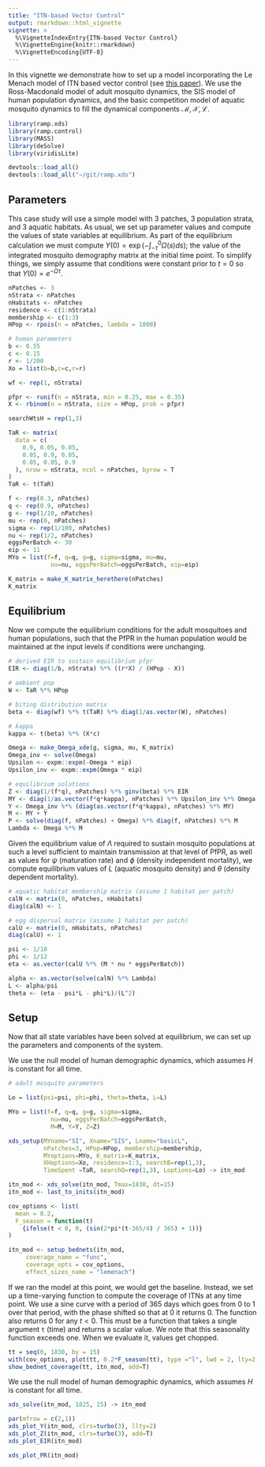 ```yaml
---
title: "ITN-based Vector Control"
output: rmarkdown::html_vignette
vignette: >
  %\VignetteIndexEntry{ITN-based Vector Control}
  %\VignetteEngine{knitr::rmarkdown}
  %\VignetteEncoding{UTF-8}
---
```




In this vignette we demonstrate how to set up a model incorporating the Le Menach model of ITN based vector control (see [this paper](https://malariajournal.biomedcentral.com/articles/10.1186/1475-2875-6-10)). We use the Ross-Macdonald model of adult mosquito dynamics, the SIS model of human population dynamics, and the basic competition model of aquatic mosquito dynamics to fill the dynamical components $\mathcal{M}, \mathcal{X}, \mathcal{L}$.

```r
library(ramp.xds)
library(ramp.control)
library(MASS)
library(deSolve)
library(viridisLite)
```

```r
devtools::load_all()
devtools::load_all("~/git/ramp.xds")
```

## Parameters

This case study will use a simple model with 3 patches, 3 population strata, and 3 aquatic habitats. As usual, we set up parameter values and compute the values of state variables at equilibrium. As part of the equilibrium calculation we must compute $\Upsilon(0) = \exp\left(-\int_{-\tau}^{0} \Omega(s) ds \right)$; the value of the integrated mosquito demography matrix at the initial time point. To simplify things, we simply assume that conditions were constant prior to $t=0$ so that $\Upsilon(0) = e^{-\Omega\tau}$.

```r
nPatches <- 3
nStrata <- nPatches
nHabitats <- nPatches
residence <- c(1:nStrata)
membership <- c(1:3)
HPop <- rpois(n = nPatches, lambda = 1000)
```


```r
# human parameters
b <- 0.55
c <- 0.15
r <- 1/200
Xo = list(b=b,c=c,r=r)
```


```r
wf <- rep(1, nStrata)

pfpr <- runif(n = nStrata, min = 0.25, max = 0.35)
X <- rbinom(n = nStrata, size = HPop, prob = pfpr)

searchWtsH = rep(1,3) 

TaR <- matrix(
  data = c(
    0.9, 0.05, 0.05,
    0.05, 0.9, 0.05,
    0.05, 0.05, 0.9
  ), nrow = nStrata, ncol = nPatches, byrow = T
)
TaR <- t(TaR)
```


```r
f <- rep(0.3, nPatches)
q <- rep(0.9, nPatches) 
g <- rep(1/10, nPatches)  
mu <- rep(0, nPatches)  
sigma <- rep(1/100, nPatches)  
nu <- rep(1/2, nPatches)  
eggsPerBatch <- 30
eip <- 11
MYo = list(f=f, q=q, g=g, sigma=sigma, mu=mu, 
            nu=nu, eggsPerBatch=eggsPerBatch, eip=eip) 
```


```r
K_matrix = make_K_matrix_herethere(nPatches)
K_matrix
``` 

## Equilibrium

Now we compute the equilibrium conditions for the adult mosquitoes and human populations, such that the PfPR in the human population would be maintained at the input levels if conditions were unchanging.

```r
# derived EIR to sustain equilibrium pfpr
EIR <- diag(1/b, nStrata) %*% ((r*X) / (HPop - X))

# ambient pop
W <- TaR %*% HPop

# biting distribution matrix
beta <- diag(wf) %*% t(TaR) %*% diag(1/as.vector(W), nPatches)

# kappa
kappa <- t(beta) %*% (X*c)

Omega <- make_Omega_xde(g, sigma, mu, K_matrix)
Omega_inv <- solve(Omega)
Upsilon <- expm::expm(-Omega * eip)
Upsilon_inv <- expm::expm(Omega * eip)

# equilibrium solutions
Z <- diag(1/(f*q), nPatches) %*% ginv(beta) %*% EIR
MY <- diag(1/as.vector(f*q*kappa), nPatches) %*% Upsilon_inv %*% Omega %*% Z
Y <- Omega_inv %*% (diag(as.vector(f*q*kappa), nPatches) %*% MY)
M <- MY + Y
P <- solve(diag(f, nPatches) + Omega) %*% diag(f, nPatches) %*% M
Lambda <- Omega %*% M
```

Given the equilibrium value of $\Lambda$ required to sustain mosquito populations at such a level sufficient to maintain transmission at that level of PfPR, as well as values for $\psi$ (maturation rate) and $\phi$ (density independent mortality), we compute equilibrium values of $L$ (aquatic mosquito density) and $\theta$ (density dependent mortality).

```r
# aquatic habitat membership matrix (assume 1 habitat per patch)
calN <- matrix(0, nPatches, nHabitats)
diag(calN) <- 1

# egg dispersal matrix (assume 1 habitat per patch)
calU <- matrix(0, nHabitats, nPatches)
diag(calU) <- 1

psi <- 1/10
phi <- 1/12
eta <- as.vector(calU %*% (M * nu * eggsPerBatch))

alpha <- as.vector(solve(calN) %*% Lambda)
L <- alpha/psi
theta <- (eta - psi*L - phi*L)/(L^2)

```

## Setup

Now that all state variables have been solved at equilibrium, we can set up the parameters and components of the system. 


We use the null model of human demographic dynamics, which assumes $H$ is constant for all time.

```r
# adult mosquito parameters

Lo = list(psi=psi, phi=phi, theta=theta, L=L)

MYo = list(f=f, q=q, g=g, sigma=sigma, 
            nu=nu, eggsPerBatch=eggsPerBatch, 
            M=M, Y=Y, Z=Z)
```

```r
xds_setup(MYname="SI", Xname="SIS", Lname="basicL", 
          nPatches=3, HPop=HPop, membership=membership, 
          MYoptions=MYo, K_matrix=K_matrix,
          XHoptions=Xo, residence=1:3, searchB=rep(1,3), 
          TimeSpent =TaR, searchQ=rep(1,3), Loptions=Lo) -> itn_mod
```


```r
itn_mod <- xds_solve(itn_mod, Tmax=1830, dt=15)
itn_mod <- last_to_inits(itn_mod)
```

```r
cov_options <- list(
  mean = 0.2, 
  F_season = function(t)
    {ifelse(t < 0, 0, (sin(2*pi*(t-365/4) / 365) + 1))}
)
```

```r
itn_mod <- setup_bednets(itn_mod,
     coverage_name = "func", 
     coverage_opts = cov_options, 
     effect_sizes_name = "lemenach")
```



If we ran the model at this point, we would get the baseline. Instead, we set up a time-varying function to compute the coverage of ITNs at any time point. We use a sine curve with a period of 365 days which goes from 0 to 1 over that period, with the phase shifted so that at 0 it returns 0. The function also returns 0 for any $t<0$. This must be a function that takes a single argument `t` (time) and returns a scalar value. We note that this seasonality function exceeds one. When we evaluate it, values get chopped. 

```r
tt = seq(0, 1830, by = 15) 
with(cov_options, plot(tt, 0.2*F_season(tt), type ="l", lwd = 2, lty=2, col = "darkred"))
show_bednet_coverage(tt, itn_mod, add=T) 
```


We use the null model of human demographic dynamics, which assumes $H$ is constant for all time.


```r
xds_solve(itn_mod, 1825, 15) -> itn_mod
```

```r
par(mfrow = c(2,1))
xds_plot_Y(itn_mod, clrs=turbo(3), llty=2)
xds_plot_Z(itn_mod, clrs=turbo(3), add=T)
xds_plot_EIR(itn_mod)
```

```r
xds_plot_PR(itn_mod)
```
